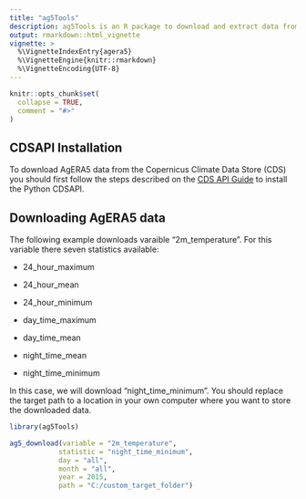 ```yaml
---
title: "ag5Tools"  
description: ag5Tools is an R package to download and extract data from the Copernicus \\'Agrometeorological indicators from 1979 to present derived from reanalysis\\' dataset (AgERA5)."
output: rmarkdown::html_vignette
vignette: >
  %\VignetteIndexEntry{agera5}
  %\VignetteEngine{knitr::rmarkdown}
  %\VignetteEncoding{UTF-8}
---
```


```r
knitr::opts_chunk$set(
  collapse = TRUE,
  comment = "#>"
)
```
## CDSAPI Installation
To download AgERA5 data from the Copernicus Climate Data Store (CDS) you should first follow the steps 
described on the [CDS API Guide](https://cds.climate.copernicus.eu/api-how-to) to install the Python CDSAPI.

## Downloading AgERA5 data
The following example downloads varaible "2m_temperature". For this variable there seven statistics available:  

* 24_hour_maximum

* 24_hour_mean

* 24_hour_minimum

* day_time_maximum

* day_time_mean

* night_time_mean

* night_time_minimum  

In this case, we will download "night_time_minimum". You should replace the target path to 
a location in your own computer where you want to store the downloaded data.

```r
library(ag5Tools)

ag5_download(variable = "2m_temperature",
            statistic = "night_time_minimum",
            day = "all",
            month = "all",
            year = 2015,
            path = "C:/custom_target_folder")

```
